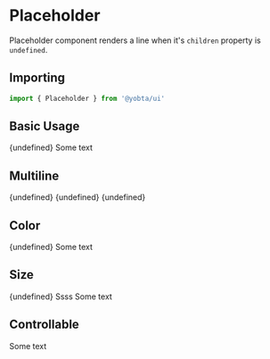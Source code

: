 
<Meta title="MDX/Placeholder" />

# Placeholder

Placeholder component renders a line when it's `children` property is `undefined`.

## Importing

```js
import { Placeholder } from '@yobta/ui'
```

## Basic Usage

<Canvas>
  <Story name="Basic Usage">
    <div className="grid grid-cols-2 gap-2">
      <Placeholder>{undefined}</Placeholder>
      <span>Some text</span>
    </div>
  </Story>
</Canvas>

## Multiline

<Canvas>
  <Story name="Multiline">
    <Placeholder>{undefined}</Placeholder>
    <Placeholder>{undefined}</Placeholder>
    <Placeholder className="w-2/3">{undefined}</Placeholder>
  </Story>
</Canvas>

## Color

<Canvas>
  <Story name="Color">
    <div className="grid grid-cols-2 gap-2 yobta-ink-secondary">
      <Placeholder>{undefined}</Placeholder>
      <span>Some text</span>
    </div>
  </Story>
</Canvas>

## Size

<Canvas>
  <Story name="Size">
    <div className="grid grid-cols-2 gap-2 text-3xl">
      <Placeholder>{undefined}</Placeholder>
      <Placeholder>Ssss</Placeholder>
      <span>Some text</span>
    </div>
  </Story>
</Canvas>

## Controllable

<Canvas>
  <Story name="Controllable">
    <Placeholder visible>Some text</Placeholder>
  </Story>
</Canvas>
